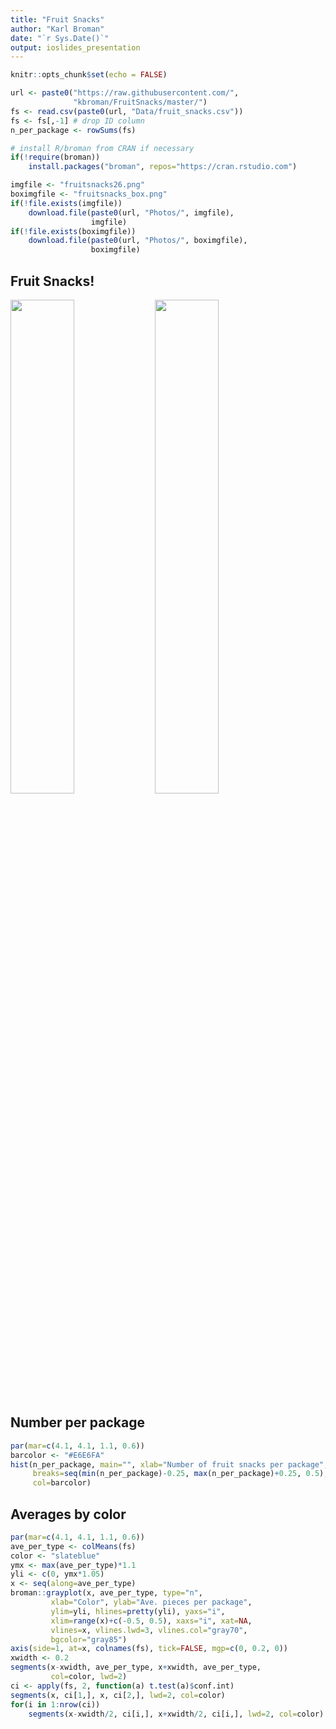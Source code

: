 ```yaml
---
title: "Fruit Snacks"
author: "Karl Broman"
date: "`r Sys.Date()`"
output: ioslides_presentation
---
```


```r
knitr::opts_chunk$set(echo = FALSE)
```

```r
url <- paste0("https://raw.githubusercontent.com/",
              "kbroman/FruitSnacks/master/")
fs <- read.csv(paste0(url, "Data/fruit_snacks.csv"))
fs <- fs[,-1] # drop ID column
n_per_package <- rowSums(fs)
```

```r
# install R/broman from CRAN if necessary
if(!require(broman))
    install.packages("broman", repos="https://cran.rstudio.com")
```

```r
imgfile <- "fruitsnacks26.png"
boximgfile <- "fruitsnacks_box.png"
if(!file.exists(imgfile))
    download.file(paste0(url, "Photos/", imgfile),
                  imgfile)
if(!file.exists(boximgfile))
    download.file(paste0(url, "Photos/", boximgfile),
                  boximgfile)
```

## Fruit Snacks!

<div class="centered">
<img src="`r boximgfile`" width="45%"/>
<img src="`r imgfile`" width="45%"/>
</div>

## Number per package

```r
par(mar=c(4.1, 4.1, 1.1, 0.6))
barcolor <- "#E6E6FA"
hist(n_per_package, main="", xlab="Number of fruit snacks per package", las=1,
     breaks=seq(min(n_per_package)-0.25, max(n_per_package)+0.25, 0.5),
     col=barcolor)
```

## Averages by color

```r
par(mar=c(4.1, 4.1, 1.1, 0.6))
ave_per_type <- colMeans(fs)
color <- "slateblue"
ymx <- max(ave_per_type)*1.1
yli <- c(0, ymx*1.05)
x <- seq(along=ave_per_type)
broman::grayplot(x, ave_per_type, type="n",
         xlab="Color", ylab="Ave. pieces per package",
         ylim=yli, hlines=pretty(yli), yaxs="i",
         xlim=range(x)+c(-0.5, 0.5), xaxs="i", xat=NA,
         vlines=x, vlines.lwd=3, vlines.col="gray70",
         bgcolor="gray85")
axis(side=1, at=x, colnames(fs), tick=FALSE, mgp=c(0, 0.2, 0))
xwidth <- 0.2
segments(x-xwidth, ave_per_type, x+xwidth, ave_per_type,
         col=color, lwd=2)
ci <- apply(fs, 2, function(a) t.test(a)$conf.int)
segments(x, ci[1,], x, ci[2,], lwd=2, col=color)
for(i in 1:nrow(ci))
    segments(x-xwidth/2, ci[i,], x+xwidth/2, ci[i,], lwd=2, col=color)
```
